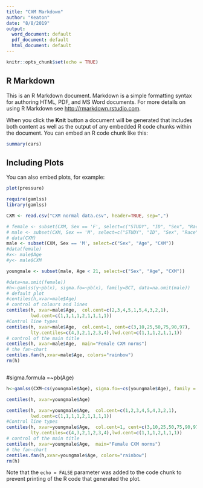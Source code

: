 ```yaml
---
title: "CXM Markdown"
author: "Keaton"
date: "8/8/2019"
output:
  word_document: default
  pdf_document: default
  html_document: default
---
```


```r
knitr::opts_chunk$set(echo = TRUE)
```

## R Markdown

This is an R Markdown document. Markdown is a simple formatting syntax for authoring HTML, PDF, and MS Word documents. For more details on using R Markdown see <http://rmarkdown.rstudio.com>.

When you click the **Knit** button a document will be generated that includes both content as well as the output of any embedded R code chunks within the document. You can embed an R code chunk like this:

```r
summary(cars)
```

## Including Plots

You can also embed plots, for example:

```r
plot(pressure)
```


```r
require(gamlss)
library(gamlss)

CXM <- read.csv("CXM normal data.csv", header=TRUE, sep=",")
```







```r
# female <- subset(CXM, Sex == 'F', select=c("STUDY", "ID", "Sex", "Race", "Age", "Ht", "HtV", "Ht.z", "Wt.z", "BMI.z", "Genit.Tanner.Stage", "CXM"))
# male <- subset(CXM, Sex == 'M', select=c("STUDY", "ID", "Sex", "Race", "Age", "Ht", "HtV", "Ht.z", "Wt.z", "BMI.z", "Genit.Tanner.Stage", "CXM"))
# data(CXM)
male <- subset(CXM, Sex == 'M', select=c("Sex", "Age", "CXM"))
#data(female)
#x<- male$Age
#y<- male$CXM
```

```r
youngmale <- subset(male, Age < 21, select=c("Sex", "Age", "CXM"))
```



```r
#data=na.omit(female))
#h<-gamlss(y~pb(x), sigma.fo=~pb(x), family=BCT, data=na.omit(male)) 
# default plot
#centiles(h,xvar=male$Age)
# control of colours and lines
centiles(h, xvar=male$Age,  col.cent=c(2,3,4,5,1,5,4,3,2,1), 
         lwd.cent=c(1,1,1,1,2,1,1,1,1))
#Control line types
centiles(h, xvar=male$Age,  col.cent=1, cent=c(3,10,25,50,75,90,97), 
         lty.centiles=c(4,3,2,1,2,3,4),lwd.cent=c(1,1,1,2,1,1,1))
# control of the main title
centiles(h, xvar=male$Age,  main="Female CXM norms")
# the fan-chart
centiles.fan(h,xvar=male$Age, colors="rainbow")
rm(h)
```

```r

```

#sigma.formula =~pb(Age)

```r
h<-gamlss(CXM~cs(youngmale$Age), sigma.fo=~cs(youngmale$Age), family = LOGNO(), data=youngmale) 
```

```r
centiles(h, xvar=youngmale$Age)
```


```r
centiles(h, xvar=youngmale$Age,  col.cent=c(1,2,3,4,5,4,3,2,1), 
         lwd.cent=c(1,1,1,1,2,1,1,1,1))
#Control line types
centiles(h, xvar=youngmale$Age,  col.cent=1, cent=c(3,10,25,50,75,90,97), 
         lty.centiles=c(4,3,2,1,2,3,4),lwd.cent=c(1,1,1,2,1,1,1))
# control of the main title
centiles(h, xvar=youngmale$Age,  main="Female CXM norms")
# the fan-chart
centiles.fan(h,xvar=youngmale$Age, colors="rainbow")
rm(h)
```




Note that the `echo = FALSE` parameter was added to the code chunk to prevent printing of the R code that generated the plot.
